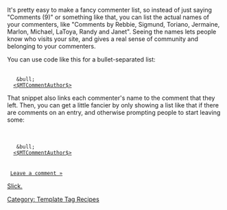 [[Category: Template Tag Recipes]]

It's pretty easy to make a fancy commenter list, so instead of just saying "Comments (9)" or something like that, you can list the actual names of your commenters, like "Comments by Rebbie, Sigmund, Toriano, Jermaine, Marlon, Michael, LaToya, Randy and Janet". Seeing the names lets people know who visits your site, and gives a real sense of community and belonging to your commenters.

You can use code like this for a bullet-separated list:

 <MTComments>
   <MTCommentsHeader><MTElse> &amp;bull; </MTElse></MTCommentsHeader>
   <a href="<$MTEntryPermalink$>#comment-<$MTCommentID$>"><$MTCommentAuthor$></a>
 </MTComments>

That snippet also links each commenter's name to the comment that they left. Then, you can get a little fancier by only showing a list like that if there are comments on an entry, and otherwise prompting people to start leaving some:

 <MTIfNonZero tag="MTEntryCommentCount">
 <MTComments>
   <MTCommentsHeader><MTElse> &amp;bull; </MTElse></MTCommentsHeader>
   <a href="<$MTEntryPermalink$>#comment-<$MTCommentID$>"><$MTCommentAuthor$></a>
 </MTComments>
 <MTElse>
  <a href="<$MTEntryPermalink$>#comments">Leave a comment &raquo;<?a>
 </MTIfNonZero>

Slick.
